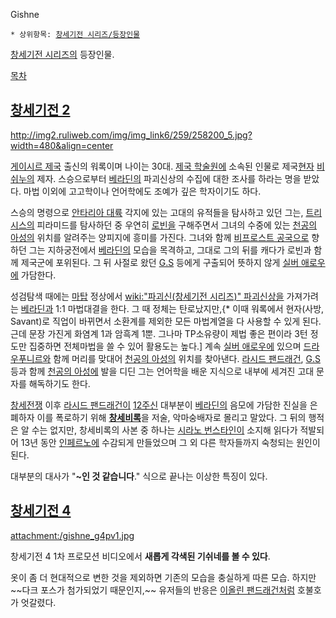 Gishne

 * 상위항목: [[창세기전 시리즈/등장인물]]

[[창세기전 시리즈]]의 등장인물.

[[목차]]
== [[창세기전 2]] ==
http://img2.ruliweb.com/img/img_link6/259/258200_5.jpg?width=480&align=center

[[게이시르 제국]] 출신의 워록이며 나이는 30대. [[제국 학술원]]에 소속된 인물로 제국[[현자]] [[비쉬누]]의 제자. 스승으로부터 [[베라딘]]의 파괴신상의 수집에 대한 조사를 하라는 명을 받았다. 마법 이외에 고고학이나 언어학에도 조예가 깊은 학자이기도 하다.

스승의 명령으로 [[안타리아 대륙]] 각지에 있는 고대의 유적들을 탐사하고 있던 그는, [[트리시스]]의 피라미드를 탐사하던 중 우연히 [[로빈]]을 구해주면서 그녀의 수중에 있는 [[천공의 아성]]의 위치를 알려주는 양피지에 흥미를 가진다. 그녀와 함께 [[비프로스트 공국]]으로 향하던 그는 지하궁전에서 [[베라딘]]의 모습을 목격하고, 그대로 그의 뒤를 캐다가 로빈과 함께 제국군에 포위된다. 그 뒤 사절로 왔던 [[G.S]] 등에게 구출되어 뜻하지 않게 [[실버 애로우]]에 가담한다.

성검탐색 때에는 [[마탑]] 정상에서 [[wiki:"파괴신(창세기전 시리즈)" 파괴신상]]을 가져가려는 [[베라딘]]과 1:1 마법대결을 한다. 그 때 정체는 탄로났지만,{* 이때 워록에서 현자(사방, Savant)로 직업이 바뀌면서 소환계를 제외한 모든 마법계열을 다 사용할 수 있게 된다. 근데 문장 가진게 화염계 1과 암흑계 1뿐. 그나마 TP소유량이 제법 좋은 편이라 3턴 정도만 집중하면 전체마법을 쓸 수 있어 활용도는 높다.] 계속 [[실버 애로우]]에 있으며 [[드라우푸니르]]와 함께 머리를 맞대어 [[천공의 아성]]의 위치를 찾아낸다. [[라시드 팬드래건]], [[G.S]] 등과 함께 [[천공의 아성]]에 발을 디딘 그는 언어학을 배운 지식으로 내부에 세겨진 고대 문자를 해독하기도 한다.

[[창세전쟁]] 이후 [[라시드 팬드래건]]이 [[12주신]] 대부분이 [[베라딘]]의 음모에 가담한 진실을 은폐하자 이를 폭로하기 위해 '''[[창세비록]]'''을 저술, 악마숭배자로 몰리고 말았다. 그 뒤의 행적은 알 수는 없지만, 창세비록의 사본 중 하나는 [[시라노 번스타인]]이 소지해 읽다가 적발되어 13년 동안 [[인페르노]]에 수감되게 만들었으며 그 외 다른 학자들까지 숙청되는 원인이 된다.

대부분의 대사가 "'''~인 것 같습니다'''." 식으로 끝나는 이상한 특징이 있다.

== [[창세기전 4]] ==
attachment:/gishne_g4pv1.jpg

창세기전 4 1차 프로모션 비디오에서 '''새롭게 각색된 기쉬네를 볼 수 있다'''.

옷이 좀 더 현대적으로 변한 것을 제외하면 기존의 모습을 충실하게 따른 모습. 하지만 ~~다크 포스가 첨가되었기 때문인지,~~ 유저들의 반응은 [[이올린 팬드래건]]처럼 호불호가 엇갈렸다.
